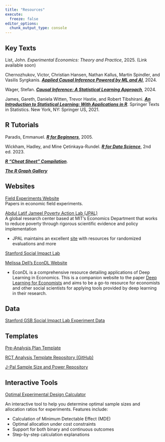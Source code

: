 ```yaml
---
title: "Resources"
execute: 
  freeze: false
editor_options: 
  chunk_output_type: console
---
```


## Key Texts

List, John. *Experimental Economics: Theory and Practice*, 2025. (Link available soon)

Chernozhukov, Victor, Christian Hansen, Nathan Kallus, Martin Spindler, and Vasilis Syrgkanis. [***Applied Causal Inference Powered by ML and AI***](https://causalml-book.org/), 2024.

Wager, Stefan. [***Causal Inference: A Statistical Learning Approach***](https://web.stanford.edu/~swager/causal_inf_book.pdf), 2024.

James, Gareth, Daniela Witten, Trevor Hastie, and Robert Tibshirani. [***An Introduction to Statistical Learning: With Applications in R***](https://doi.org/10.1007/978-1-0716-1418-1). Springer Texts in Statistics. New York, NY: Springer US, 2021. 

## R Tutorials

Paradis, Emmanuel. [***R for Beginners***](https://cran.r-project.org/doc/contrib/Paradis-rdebuts_en.pdf), 2005.

Wickham, Hadley, and Mine Çetinkaya-Rundel. [***R for Data Science***](https://r4ds.hadley.nz/), 2nd ed. 2023.

[***R "Cheat Sheet" Compilation***](https://www.usu.edu/math/amlc/files/r-studio-reference-sheets-compilation.pdf).

[***The R Graph Gallery***](https://r-graph-gallery.com/)

## Websites

[Field Experiments Website](http://www.fieldexperiments.com/)\
Papers in economic field experiments.

[Abdul Latif Jameel Poverty Action Lab (JPAL)](https://www.povertyactionlab.org/)\
A global research center based at MIT's Economics Department that works to reduce poverty through rigorous scientific evidence and policy implementation

-   JPAL maintains an excellent [site](https://www.povertyactionlab.org/research-resources) with resources for randomized evaluations and more

[Stanford Social Impact Lab](https://www.gsb.stanford.edu/faculty-research/labs-initiatives/sil)

[Melissa Dell's EconDL Website](https://econdl.github.io/)

-   EconDL is a comprehensive resource detailing applications of Deep Learning in Economics. This is a companion website to the paper [Deep Learning for Economists](https://www.aeaweb.org/articles?id=10.1257/jel.20241733) and aims to be a go-to resource for economists and other social scientists for applying tools provided by deep learning in their research.

## Data

[Stanford GSB Social Impact Lab Experiment Data](https://github.com/gsbDBI/ExperimentData)

## Templates

[Pre-Analysis Plan Template](Resources/Pre-AnalysisPlanTemplate.qmd)

[RCT Analysis Template Repository (GitHub)](https://github.com/unc-hpm-quant/rct-analysis-template)

[J-Pal Sample Size and Power Repository](https://github.com/unc-hpm-quant/JPAL-Sample_Size_and_Power)

## Interactive Tools

[Optimal Experimental Design Calculator](unit-2/shiny-oed-app.qmd)

An interactive tool to help you determine optimal sample sizes and allocation ratios for experiments. Features include:

-   Calculation of Minimum Detectable Effect (MDE)
-   Optimal allocation under cost constraints
-   Support for both binary and continuous outcomes
-   Step-by-step calculation explanations